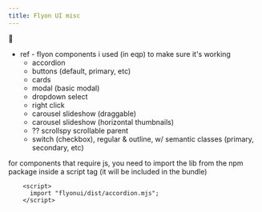 ```yaml
---
title: Flyon UI misc
---
```

🚜


- ref - flyon components i used (in eqp) to make sure it's working
	- accordion
	- buttons (default, primary, etc)
	- cards
	- modal (basic modal)
	- dropdown select
	- right click
	- carousel slideshow (draggable)
	- carousel slideshow (horizontal thumbnails)
	- ?? scrollspy scrollable parent
	- switch (checkbox), regular & outline, w/ semantic classes (primary, secondary, etc)




for components that require js, you need to import the lib from the npm package inside a script tag (it will be included in the bundle)
```
    <script>
      import "flyonui/dist/accordion.mjs";
    </script>
```



